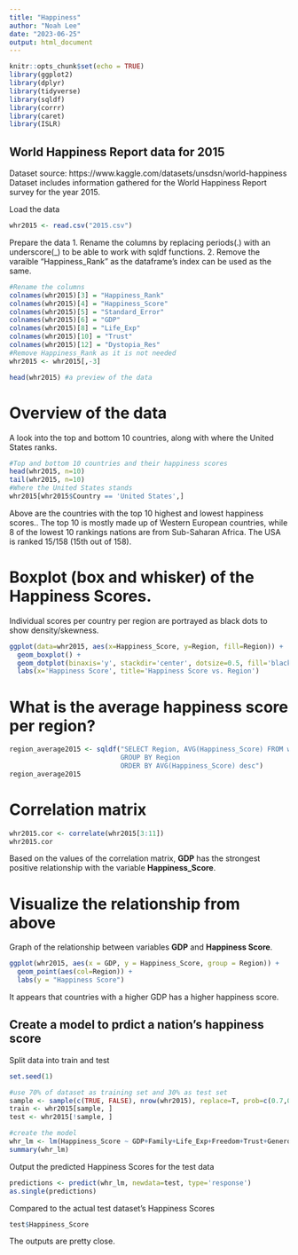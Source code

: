 ---
title: "Happiness"
author: "Noah Lee"
date: "2023-06-25"
output: html_document
---

```{r setup, include=FALSE}
knitr::opts_chunk$set(echo = TRUE)
library(ggplot2)
library(dplyr)
library(tidyverse)
library(sqldf)
library(corrr)
library(caret)
library(ISLR)
```

## World Happiness Report data for 2015
Dataset source: https://www.kaggle.com/datasets/unsdsn/world-happiness
Dataset includes information gathered for the World Happiness Report survey for the year 2015.

Load the data
```{r}
whr2015 <- read.csv("2015.csv")
```


Prepare the data
1. Rename the columns by replacing periods(.) with an underscore(_) to be able to work with sqldf functions.
2. Remove the varaible "Happiness_Rank" as the dataframe's index can be used as the same.
```{r}
#Rename the columns
colnames(whr2015)[3] = "Happiness_Rank"
colnames(whr2015)[4] = "Happiness_Score"
colnames(whr2015)[5] = "Standard_Error"
colnames(whr2015)[6] = "GDP"
colnames(whr2015)[8] = "Life_Exp"
colnames(whr2015)[10] = "Trust"
colnames(whr2015)[12] = "Dystopia_Res"
#Remove Happiness_Rank as it is not needed
whr2015 <- whr2015[,-3]

head(whr2015) #a preview of the data
```


# Overview of the data
A look into the top and bottom 10 countries, along with where the United States ranks.
```{r}
#Top and bottom 10 countries and their happiness scores
head(whr2015, n=10)
tail(whr2015, n=10)
#Where the United States stands
whr2015[whr2015$Country == 'United States',]
```
  Above are the countries with the top 10 highest and lowest happiness scores.. The top 10 is mostly made up of Western European countries, while 8 of the lowest 10 rankings nations are from Sub-Saharan Africa.
  The USA is ranked 15/158 (15th out of 158).

# Boxplot (box and whisker) of the Happiness Scores.
Individual scores per country per region are portrayed as black dots to show density/skewness.
```{r}
ggplot(data=whr2015, aes(x=Happiness_Score, y=Region, fill=Region)) +
  geom_boxplot() +
  geom_dotplot(binaxis='y', stackdir='center', dotsize=0.5, fill='black', binwidth = 0.2) + 
  labs(x='Happiness Score', title='Happiness Score vs. Region')

```


# What is the average happiness score per region?
```{r}
region_average2015 <- sqldf("SELECT Region, AVG(Happiness_Score) FROM whr2015
                            GROUP BY Region
                            ORDER BY AVG(Happiness_Score) desc")
region_average2015
```


# Correlation matrix
```{r}
whr2015.cor <- correlate(whr2015[3:11])
whr2015.cor
```
Based on the values of the correlation matrix, **GDP** has the strongest positive relationship with the variable **Happiness_Score**.


# Visualize the relationship from above
Graph of the relationship between variables **GDP** and **Happiness Score**.
```{r}
ggplot(whr2015, aes(x = GDP, y = Happiness_Score, group = Region)) +
  geom_point(aes(col=Region)) +
  labs(y = "Happiness Score")
```
It appears that countries with a higher GDP has a higher happiness score.





## Create a model to prdict a nation's happiness score
Split data into train and test
```{r}
set.seed(1)

#use 70% of dataset as training set and 30% as test set
sample <- sample(c(TRUE, FALSE), nrow(whr2015), replace=T, prob=c(0.7,0.3))
train <- whr2015[sample, ]
test <- whr2015[!sample, ]

#create the model
whr_lm <- lm(Happiness_Score ~ GDP+Family+Life_Exp+Freedom+Trust+Generosity+Dystopia_Res, data=train)
summary(whr_lm)
```

Output the predicted Happiness Scores for the test data
```{r}
predictions <- predict(whr_lm, newdata=test, type='response')
as.single(predictions)
```
Compared to the actual test dataset's Happiness Scores
```{r}
test$Happiness_Score
```
The outputs are pretty close.
